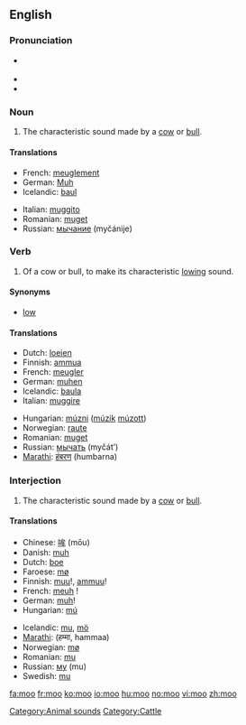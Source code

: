 {{see|MOO}}
==English==

===Pronunciation===
* {{a|UK|US}} {{IPA|/muː/}}
* {{rhymes|uː}}
* {{homophones|mu}}

===Noun===
{{en-noun}}

# {{onomatopoeia}} The characteristic sound made by a [[cow]] or [[bull]].

====Translations====

{{trans-top|characteristic sound made by a cow or bull}}
* French: [[meuglement]] {{m}}
* German: [[Muh]] {{n}}
* Icelandic: [[baul]] {{n}}
{{trans-mid}}
* Italian: [[muggito]] {{m}}
* Romanian: [[muget]] {{n}}
* Russian: [[мычание]] (myčánije) {{n}}
{{trans-bottom}}

===Verb===
{{en-verb}}

# {{intransitive}} Of a cow or bull, to make its characteristic [[low#Etymology 2|lowing]] sound.

====Synonyms====
* [[low]]

====Translations====
{{trans-top|to make a lowing sound}}
* Dutch: [[loeien]]
* Finnish: [[ammua]]
* French: [[meugler]]
* German: [[muhen]]
* Icelandic: [[baula]]
* Italian: [[muggire]]
{{trans-mid}}
* Hungarian: [[múzni]] ([[múzik]] [[múzott]])
* Norwegian: [[raute]]
* Romanian: [[muget]]
* Russian: [[мычать]] (myčát’)
* [[Marathi]]: [[हंबरण]] (humbarna)
{{trans-bottom}}

===Interjection===
{{en-interjection}}

# The characteristic sound made by a [[cow]] or [[bull]].

====Translations====
{{trans-top|sound made by a cow or bull}}
* Chinese: [[哞]] (mōu)
* Danish: [[muh]]
* Dutch: [[boe]]
* Faroese: [[mø]]
* Finnish: [[muu]]!, [[ammuu]]!
* French: [[meuh]]&nbsp;!
* German: [[muh]]!
* Hungarian: [[mú]]
{{trans-mid}}
* Icelandic: [[mu]], [[mö]]
* [[Marathi]]: (हम्मा, hammaa)
* Norwegian: [[mø]]
* Romanian: [[mu]]
* Russian: [[му]] (mu)
* Swedish: [[mu]]
{{trans-bottom}}

[[Category:Animal sounds]]
[[Category:Cattle]]

[[fa:moo]]
[[fr:moo]]
[[ko:moo]]
[[io:moo]]
[[hu:moo]]
[[no:moo]]
[[vi:moo]]
[[zh:moo]]